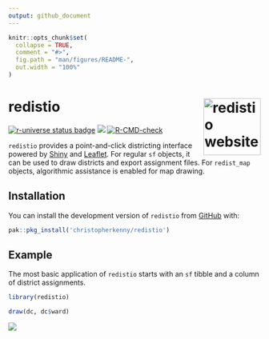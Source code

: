 ```yaml
---
output: github_document
---
```


<!-- README.md is generated from README.Rmd. Please edit that file -->

```r
knitr::opts_chunk$set(
  collapse = TRUE,
  comment = "#>",
  fig.path = "man/figures/README-",
  out.width = "100%"
)
```

# redistio <a href="http://www.christophertkenny.com/redistio/"><img src="man/figures/logo.png" align="right" height="114" alt="redistio website" /></a>


<!-- badges: start -->
[![r-universe status badge](https://christopherkenny.r-universe.dev/badges/redistio)](https://christopherkenny.r-universe.dev/ui#package:redistio)
[![](https://img.shields.io/badge/lifecycle-stable-brightgreen.svg)](https://lifecycle.r-lib.org/articles/stages.html#stable)
[![R-CMD-check](https://github.com/christopherkenny/redistio/actions/workflows/R-CMD-check.yaml/badge.svg)](https://github.com/christopherkenny/redistio/actions/workflows/R-CMD-check.yaml)
<!-- badges: end -->

`redistio` provides a point-and-click districting interface powered by [Shiny](https://shiny.posit.co/) and [Leaflet](https://leafletjs.com/). For regular `sf` objects, it can be used to draw districts and export assignment files. For `redist_map` objects, algorithmic assistance is enabled for map drawing.

## Installation

You can install the development version of `redistio` from [GitHub](https://github.com/) with:

``` r
pak::pkg_install('christopherkenny/redistio')
```

## Example

The most basic application of `redistio` starts with an `sf` tibble and a column of district assignments.

```r
library(redistio)

draw(dc, dc$ward)
```


![](man/figures/example_interactive.png)
